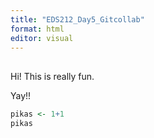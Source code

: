```yaml
---
title: "EDS212_Day5_Gitcollab"
format: html
editor: visual
---
```


## 

Hi! This is really fun.

Yay!!


```r
pikas <- 1+1
pikas
```

